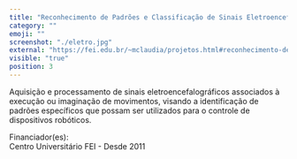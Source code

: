 ```yaml
---
title: "Reconhecimento de Padrões e Classificação de Sinais Eletroencefalográficos"
category: ""
emoji: ""
screenshot: "./eletro.jpg"
external: "https://fei.edu.br/~mclaudia/projetos.html#reconhecimento-de-padroes-e-classificacao-de-sinais-eletroencefalograficos"
visible: "true"
position: 3
---
```


Aquisição e processamento de sinais eletroencefalográficos associados à execução ou imaginação de movimentos, visando a identificação de padrões específicos que possam ser utilizados para o controle de dispositivos robóticos.

Financiador(es):  
Centro Universitário FEI - Desde 2011